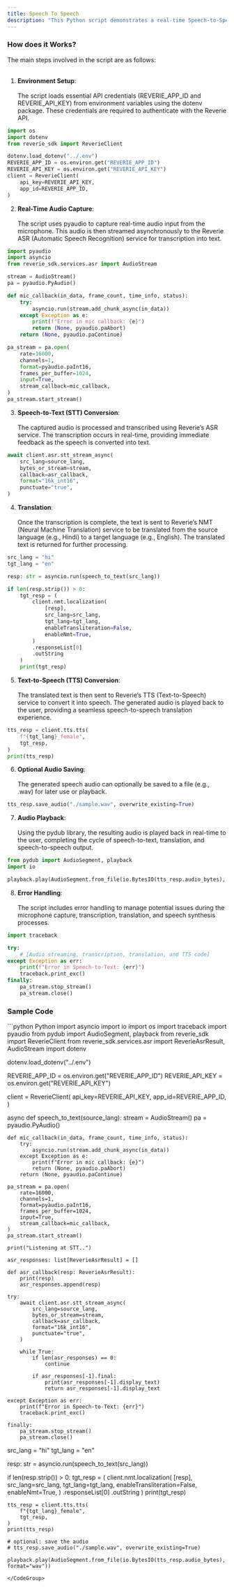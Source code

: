 ```yaml
---
title: Speech To Speech
description: "This Python script demonstrates a real-time Speech-to-Speech (STS) translation system using the Reverie SDK. The script captures speech from the microphone, transcribes it into text, translates it into a target language, and finally converts the translated text back into speech, which is then played back to the user."
---
```


### How does it Works? 
The main steps involved in the script are as follows:<br></br>

1. **Environment Setup**:<br></br>
The script loads essential API credentials (REVERIE_APP_ID and REVERIE_API_KEY) from environment variables using the dotenv package. These credentials are required to authenticate with the Reverie API.

```python
import os
import dotenv
from reverie_sdk import ReverieClient

dotenv.load_dotenv("../.env")
REVERIE_APP_ID = os.environ.get("REVERIE_APP_ID")
REVERIE_API_KEY = os.environ.get("REVERIE_API_KEY")
client = ReverieClient(
    api_key=REVERIE_API_KEY,
    app_id=REVERIE_APP_ID,
)
```

2. **Real-Time Audio Capture**:<br></br>
The script uses pyaudio to capture real-time audio input from the microphone. This audio is then streamed asynchronously to the Reverie ASR (Automatic Speech Recognition) service for transcription into text.

```python
import pyaudio
import asyncio
from reverie_sdk.services.asr import AudioStream

stream = AudioStream()
pa = pyaudio.PyAudio()

def mic_callback(in_data, frame_count, time_info, status):
    try:
        asyncio.run(stream.add_chunk_async(in_data))
    except Exception as e:
        print(f"Error in mic callback: {e}")
        return (None, pyaudio.paAbort)
    return (None, pyaudio.paContinue)

pa_stream = pa.open(
    rate=16000,
    channels=1,
    format=pyaudio.paInt16,
    frames_per_buffer=1024,
    input=True,
    stream_callback=mic_callback,
)
pa_stream.start_stream()
```

3. **Speech-to-Text (STT) Conversion**:<br></br>
The captured audio is processed and transcribed using Reverie’s ASR service. The transcription occurs in real-time, providing immediate feedback as the speech is converted into text.

```python
await client.asr.stt_stream_async(
    src_lang=source_lang,
    bytes_or_stream=stream,
    callback=asr_callback,
    format="16k_int16",
    punctuate="true",
)
```

4. **Translation**:<br></br>
Once the transcription is complete, the text is sent to Reverie’s NMT (Neural Machine Translation) service to be translated from the source language (e.g., Hindi) to a target language (e.g., English). The translated text is returned for further processing.

```python
src_lang = "hi"
tgt_lang = "en"

resp: str = asyncio.run(speech_to_text(src_lang))

if len(resp.strip()) > 0:
    tgt_resp = (
        client.nmt.localization(
            [resp],
            src_lang=src_lang,
            tgt_lang=tgt_lang,
            enableTransliteration=False,
            enableNmt=True,
        )
        .responseList[0]
        .outString
    )
    print(tgt_resp)
```    

5. **Text-to-Speech (TTS) Conversion**:<br></br>
The translated text is then sent to Reverie’s TTS (Text-to-Speech) service to convert it into speech. The generated audio is played back to the user, providing a seamless speech-to-speech translation experience.

```python
tts_resp = client.tts.tts(
    f"{tgt_lang}_female",
    tgt_resp,
)
print(tts_resp)
```

6. **Optional Audio Saving**:<br></br>
The generated speech audio can optionally be saved to a file (e.g., .wav) for later use or playback.

```python
tts_resp.save_audio("./sample.wav", overwrite_existing=True)
```

7. **Audio Playback**:<br></br>
Using the pydub library, the resulting audio is played back in real-time to the user, completing the cycle of speech-to-text, translation, and speech-to-speech output.

```python
from pydub import AudioSegment, playback
import io

playback.play(AudioSegment.from_file(io.BytesIO(tts_resp.audio_bytes), format="wav"))
```

8. **Error Handling**:<br></br>
The script includes error handling to manage potential issues during the microphone capture, transcription, translation, and speech synthesis processes.

```python
import traceback

try:
    # [Audio streaming, transcription, translation, and TTS code]
except Exception as err:
    print(f"Error in Speech-to-Text: {err}")
    traceback.print_exc()
finally:
    pa_stream.stop_stream()
    pa_stream.close()
```    

### Sample Code 


<CodeGroup>
```python Python
import asyncio
import io
import os
import traceback
import pyaudio
from pydub import AudioSegment, playback
from reverie_sdk import ReverieClient
from reverie_sdk.services.asr import ReverieAsrResult, AudioStream
import dotenv

dotenv.load_dotenv("../.env")

REVERIE_APP_ID = os.environ.get("REVERIE_APP_ID")
REVERIE_API_KEY = os.environ.get("REVERIE_API_KEY")

client = ReverieClient(
    api_key=REVERIE_API_KEY,
    app_id=REVERIE_APP_ID,
)


async def speech_to_text(source_lang):
    stream = AudioStream()
    pa = pyaudio.PyAudio()

    def mic_callback(in_data, frame_count, time_info, status):
        try:
            asyncio.run(stream.add_chunk_async(in_data))
        except Exception as e:
            print(f"Error in mic callback: {e}")
            return (None, pyaudio.paAbort)
        return (None, pyaudio.paContinue)

    pa_stream = pa.open(
        rate=16000,
        channels=1,
        format=pyaudio.paInt16,
        frames_per_buffer=1024,
        input=True,
        stream_callback=mic_callback,
    )
    pa_stream.start_stream()

    print("Listening at STT..")

    asr_responses: list[ReverieAsrResult] = []

    def asr_callback(resp: ReverieAsrResult):
        print(resp)
        asr_responses.append(resp)

    try:
        await client.asr.stt_stream_async(
            src_lang=source_lang,
            bytes_or_stream=stream,
            callback=asr_callback,
            format="16k_int16",
            punctuate="true",
        )

        while True:
            if len(asr_responses) == 0:
                continue

            if asr_responses[-1].final:
                print(asr_responses[-1].display_text)
                return asr_responses[-1].display_text

    except Exception as err:
        print(f"Error in Speech-to-Text: {err}")
        traceback.print_exc()

    finally:
        pa_stream.stop_stream()
        pa_stream.close()


src_lang = "hi"
tgt_lang = "en"


resp: str = asyncio.run(speech_to_text(src_lang))

if len(resp.strip()) > 0:
    tgt_resp = (
        client.nmt.localization(
            [resp],
            src_lang=src_lang,
            tgt_lang=tgt_lang,
            enableTransliteration=False,
            enableNmt=True,
        )
        .responseList[0]
        .outString
    )
    print(tgt_resp)

    tts_resp = client.tts.tts(
        f"{tgt_lang}_female",
        tgt_resp,
    )
    print(tts_resp)
    
    # optional: save the audio
    # tts_resp.save_audio("./sample.wav", overwrite_existing=True)

    playback.play(AudioSegment.from_file(io.BytesIO(tts_resp.audio_bytes), format="wav"))    
```
</CodeGroup>


